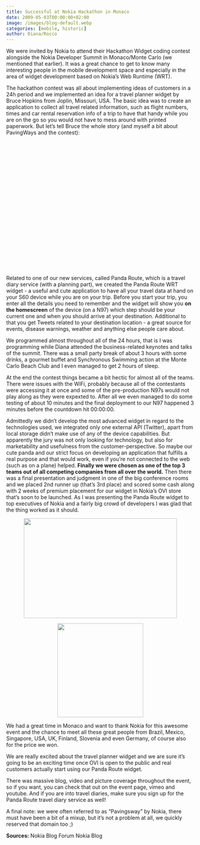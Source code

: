 ```yaml
---
title: Successful at Nokia Hackathon in Monaco
date: 2009-05-03T00:00:00+02:00
image: /images/blog-default.webp
categories: [mobile, historic]
author: Diana/Rocco
---
```


<div class="entry-content">
We were invited by Nokia to attend their Hackathon Widget coding contest alongside the Nokia Developer Summit in Monaco/Monte Carlo (we mentioned that earlier). It was a great chance to get to know many interesting people in the mobile development space and especially in the area of widget development based on Nokia’s Web Runtime (WRT).



The hackathon contest was all about implementing ideas of customers in a 24h period and we implemented an idea for a travel planner widget by Bruce Hopkins from Joplin, Missouri, USA. The basic idea was to create an application to collect all travel related information, such as flight numbers, times and car rental reservation info of a trip to have that handy while you are on the go so you would not have to mess around with printed paperwork. But let’s tell Bruce the whole story (and myself a bit about PavingWays and the contest):

<object classid="clsid:d27cdb6e-ae6d-11cf-96b8-444553540000" width="425" height="344" codebase="download.macromedia.com/pub/shockwave/cabs/flash/swflash.cab#version=6,0,40,0"><param name="allowFullScreen" value="true" />
<param name="allowscriptaccess" value="always" />
<param name="src" value="youtube.com/v/1w6H6vAz3dA&amp;hl=de&amp;fs=1&amp;color1=0x234900&amp;color2=0x4e9e00" />
<embed type="application/x-shockwave-flash" width="425" height="344" src="http://youtube.com/v/1w6H6vAz3dA&amp;hl=de&amp;fs=1&amp;color1=0x234900&amp;color2=0x4e9e00" allowscriptaccess="always" allowfullscreen="true"></embed></object>



Related to one of our new services, called Panda Route, which is a travel diary service (with a planning part), we created the Panda Route WRT widget - a useful and cute application to have all your travel data at hand on your S60 device while you are on your trip. Before you start your trip, you enter all the details you need to remember and the widget will show you **on the homescreen**  of the device (on a N97) which step should be your current one and when you should arrive at your destination. Additional to that you get Tweets related to your destination location - a great source for events, disease warnings, weather and anything else people care about.



We programmed almost throughout all of the 24 hours, that is I was programming while Diana attended the business-related keynotes and talks of the summit. There was a small party break of about 3 hours with some drinks, a gourmet buffet and Synchronous Swimming action at the Monte Carlo Beach Club and I even managed to get 2 hours of sleep.

At the end the contest things became a bit hectic for almost all of the teams. There were issues with the WiFi, probably because all of the contestants were accessing it at once and some of the pre-production N97s would not play along as they were expexted to. After all we even managed to do some testing of about 10 minutes and the final deployment to our N97 happened 3 minutes before the countdown hit 00:00:00.



Admittedly we didn’t develop the most advanced widget in regard to the technologies used, we integrated only one external API (Twitter), apart from local storage didn’t make use of any of the device capabilities. But apparently the jury was not only looking for technology, but also for marketability and usefulness from the customer-perspective. So maybe our cute panda and our strict focus on developing an application that fulfills a real purpose and that would work, even if you’re not connected to the web (such as on a plane) helped. **Finally we were chosen as one of the top 3 teams out of all competing companies from all over the world.**  Then there was a final presentation and judgment in one of the big conference rooms and we placed 2nd runner up (that’s 3rd place) and scored some cash along with 2 weeks of premium placement for our widget in Nokia’s OVI store that’s soon to be launched. As I was presenting the Panda Route widget to top executives of Nokia and a fairly big crowd of developers I was glad that the thing worked as it should.<p style="text-align: center;">
<img class="aligncenter size-medium wp-image-498" title="Nokia Presentation Hackathon" src="http://pavingways.com/wp-content/uploads/pw_nokia_presentation.jpg" alt="" width="410" height="267" />
</p><p style="text-align: center;">
<img class="size-medium wp-image-497 aligncenter" title="hackathon_trophy" src="http://pavingways.com/wp-content/uploads/hackathon_trophy-278x300.jpg" alt="" width="230" height="251" />
</p>



We had a great time in Monaco and want to thank Nokia for this awesome event and the chance to meet all these great people from Brazil, Mexico, Singapore, USA, UK, Finland, Slovenia and even Germany, of course also for the price we won.



We are really excited about the travel planner widget and we are sure it’s going to be an exciting time once OVI is open to the public and real customers actually start using our Panda Route widget.



There was massive blog, video and picture coverage throughout the event, so if you want, you can check that out on the event page, vimeo and youtube. And if you are into travel diaries, make sure you sign up for the Panda Route travel diary service as well!



A final note: we were often referred to as “Pavingsway” by Nokia, there must have been a bit of a mixup, but it’s not a problem at all, we quickly reserved that domain too ;)

**Sources:** Nokia BlogForum Nokia Blog
</div>

